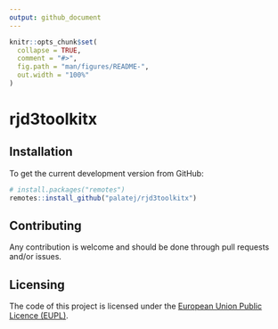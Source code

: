 ```yaml
---
output: github_document
---
```


<!-- README.md is generated from README.Rmd. Please edit that file -->

```r
knitr::opts_chunk$set(
  collapse = TRUE,
  comment = "#>",
  fig.path = "man/figures/README-",
  out.width = "100%"
)
```

# rjd3toolkitx

<!-- badges: start -->
<!-- badges: end -->

## Installation

To get the current development version from GitHub:

```r
# install.packages("remotes")
remotes::install_github("palatej/rjd3toolkitx")
```


## Contributing

Any contribution is welcome and should be done through pull requests and/or issues.


## Licensing

The code of this project is licensed under the [European Union Public Licence (EUPL)](https://joinup.ec.europa.eu/page/eupl-text-11-12).
